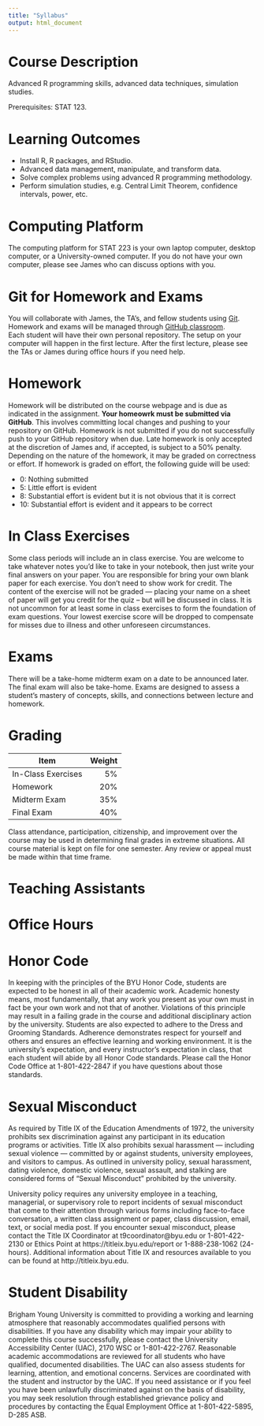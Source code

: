 ```yaml
---
title: "Syllabus"
output: html_document
---
```


# Course Description

Advanced R programming skills, advanced data techniques, simulation studies.

Prerequisites: STAT 123.


# Learning Outcomes

+ Install R, R packages, and RStudio.
+ Advanced data management, manipulate, and transform data.
+ Solve complex problems using advanced R programming methodology.
+ Perform simulation studies, e.g. Central Limit Theorem, confidence intervals, power, etc.

# Computing Platform

The computing platform for STAT 223 is your own laptop computer, desktop
computer, or a University-owned computer.  If you do not have your own computer,
please see James who can discuss options with you.


# Git for Homework and Exams

You will collaborate with James, the TA's, and fellow students using
[Git](https://git-scm.com/).  Homework and exams will be managed through [GitHub
classroom](https://classroom.github.com/classrooms/42946451-byu-stat-223-fall-2018-term-1).  
Each student will have their own personal repository.  The setup on your computer 
will happen in the first lecture.  After the first lecture, please see the TAs 
or James during office hours if you need help.


# Homework

Homework will be distributed on the course webpage and is due as indicated in
the assignment.  **Your homeowrk must be submitted via GitHub**. This involves
committing local changes and pushing to your repository on GitHub. Homework is 
not submitted if you do not successfully push to your GitHub repository when due.
Late homework is only accepted at the discretion of James and, if accepted, is
subject to a 50% penalty. Depending on the nature of the homework, it may be 
graded on correctness or effort.  If homework is graded on effort, the following 
guide will be used:

+ 0:  Nothing submitted
+ 5:  Little effort is evident
+ 8:  Substantial effort is evident but it is not obvious that it is correct
+ 10: Substantial effort is evident and it appears to be correct


# In Class Exercises

Some class periods will include an in class exercise.  You are welcome to take
whatever notes you'd like to take in your notebook, then just write your final
answers on your paper.  You are responsible for bring your own blank paper for
each exercise.  You don't need to show work for credit.  The content of the
exercise will not be graded --- placing your name on a sheet of paper will get
you credit for the quiz -- but will be discussed in class.  It is not uncommon
for at least some in class exercises to form the foundation of exam questions.
Your lowest exercise score will be dropped to compensate for misses due to
illness and other unforeseen circumstances.


# Exams

There will be a take-home midterm exam on a date to be announced later.  The
final exam will also be take-home.  Exams are designed to assess a student's 
mastery of concepts, skills, and connections between lecture and homework.


# Grading

Item               | Weight
-------------------|------:
In-Class Exercises |     5%
Homework           |    20%
Midterm Exam       |    35%
Final Exam         |    40%

Class attendance, participation, citizenship, and improvement over the course
may be used in determining final grades in extreme situations.  All course
material is kept on file for one semester.  Any review or appeal must be made
within that time frame. 

# Teaching Assistants

# Office Hours

# Honor Code

In keeping with the principles of the BYU Honor Code, students are expected to
be honest in all of their academic work. Academic honesty means, most
fundamentally, that any work you present as your own must in fact be your own 
work and not that of another. Violations of this principle may result in a
failing grade in the course and additional disciplinary action by the 
university. Students are also expected to adhere to the Dress and Grooming
Standards. Adherence demonstrates respect for yourself and others and ensures
an effective learning and working environment. It is the university's
expectation, and every instructor's expectation in class, that each student
will abide by all Honor Code standards. Please call the Honor Code Office at
1-801-422-2847 if you have questions about those standards.


# Sexual Misconduct

As required by Title IX of the Education Amendments of 1972, the university
prohibits sex discrimination against any participant in its education programs
or activities. Title IX also prohibits sexual harassment --- including sexual
violence --- committed by or against students, university employees, and 
visitors to campus. As outlined in university policy, sexual harassment, dating
violence, domestic violence, sexual assault, and stalking are considered forms
of "Sexual Misconduct" prohibited by the university.

University policy requires any university employee in a teaching, managerial,
or supervisory role to report incidents of sexual misconduct that come to their
attention through various forms including face-to-face conversation, a written
class assignment or paper, class discussion, email, text, or social media post.
If you encounter sexual misconduct, please contact the Title IX Coordinator at
t9coordinator&#64;byu.edu or 1-801-422-2130 or Ethics Point at
https://titleix.byu.edu/report or 1-888-238-1062 (24-hours). Additional
information about Title IX and resources available to you can be found at
http://titleix.byu.edu.


# Student Disability

Brigham Young University is committed to providing a working and learning
atmosphere that reasonably accommodates qualified persons with disabilities. If
you have any disability which may impair your ability to complete this course
successfully, please contact the University Accessibility Center (UAC), 2170
WSC or 1-801-422-2767. Reasonable academic accommodations are reviewed for all 
students who have qualified, documented disabilities. The UAC can also assess
students for learning, attention, and emotional concerns. Services are 
coordinated with the student and instructor by the UAC. If you need assistance
or if you feel you have been unlawfully discriminated against on the basis of
disability, you may seek resolution through established grievance policy and 
procedures by contacting the Equal Employment Office at 1-801-422-5895, D-285
ASB.